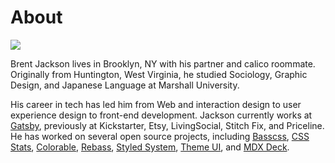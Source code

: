 

# About

![](brent-jackson.jpg)

Brent Jackson lives in Brooklyn, NY with his partner and calico roommate.
Originally from Huntington, West Virginia,
he studied Sociology, Graphic Design, and Japanese Language at Marshall University.

His career in tech has led him from Web and interaction design to user experience design to front-end development.
Jackson currently works at [Gatsby][],
previously at Kickstarter, Etsy, LivingSocial, Stitch Fix, and Priceline.
He has worked on several open source projects, including [Basscss][], [CSS Stats][], [Colorable][], [Rebass][], [Styled System][], [Theme UI][], and [MDX Deck][].

[Gatsby]: https://gatsbyjs.org
[Theme UI]: https://theme-ui.com
[basscss]: https://basscss.com
[css stats]: https://cssstats.com
[colorable]: https://colorable.jxnblk.com
[rebass]: https://rebassjs.org
[styled system]: https://styled-system.com
[theme ui]: https://theme-ui.com
[mdx deck]: https://github.com/jxnblk/mdx-deck

